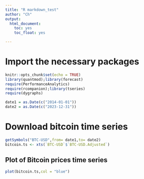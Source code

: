```yaml
---
title: "R markdown_test"
author: "Ch"
output:
  html_document: 
    toc: yes
    toc_float: yes

---
```


# Import the necessary packages
```r
knitr::opts_chunk$set(echo = TRUE)
library(quantmod);library(forecast)
require(PerformanceAnalytics)
require(rcompanion);library(tseries)
require(dygraphs)
```



```r
date1 = as.Date(c("2014-01-01"))
date2 = as.Date(c("2023-12-31"))
```

# Download bitcoin time series
```r
getSymbols("BTC-USD",from= date1,to= date2)
bitcoin.ts <- xts(`BTC-USD`$`BTC-USD.Adjusted`)
```

## Plot of Bitcoin prices time series
```r
plot(bitcoin.ts,col = "blue")
```
